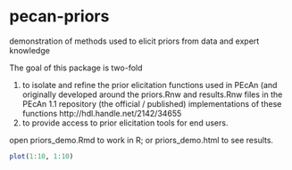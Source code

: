 pecan-priors
============

demonstration of methods used to elicit priors from data and expert knowledge

The goal of this package is two-fold

1. to isolate and refine the prior elicitation functions used in PEcAn (and originally developed around the priors.Rnw and results.Rnw files in the PEcAn 1.1 repository (the official / published) implementations of these functions http://hdl.handle.net/2142/34655
2. to provide access to prior elicitation tools for end users. 

open priors_demo.Rmd to work in R; or priors_demo.html to see results.

```r
plot(1:10, 1:10)
```